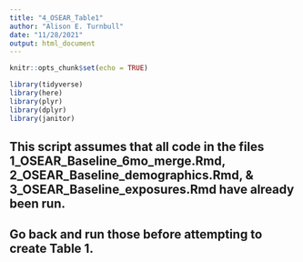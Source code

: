 ```yaml
---
title: "4_OSEAR_Table1"
author: "Alison E. Turnbull"
date: "11/28/2021"
output: html_document
---
```


```r
knitr::opts_chunk$set(echo = TRUE)
```

```r
library(tidyverse)
library(here)
library(plyr)
library(dplyr)
library(janitor)
```

## This script assumes that all code in the files 1_OSEAR_Baseline_6mo_merge.Rmd, 2_OSEAR_Baseline_demographics.Rmd, & 3_OSEAR_Baseline_exposures.Rmd have already been run.
## Go back and run those before attempting to create Table 1. 
